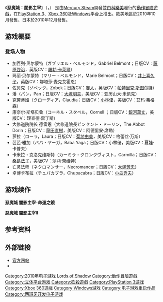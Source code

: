 {{noteTA
|G1=Games
|1=zh-cn:黑暗领主; zh-tw:闇影主宰;
}}
{{Infobox animanga/Headerofja
|title= 惡魔城：闇影主宰
|image= Castlevania_Lords_of_Shadow.png
|size= 250px
|caption= 游戏欧版封面
|japanese= キャッスルヴァニア ロード オブ シャドウ
|english= Castlevania -Lords of Shadow-
|kana= 
|romaji= 
|genre= [[動作冒險遊戲|動作冒險]]
}}
{{Infobox animanga/Game
|Title= 惡魔城：闇影主宰
|Genre= 動作冒險遊戲
|Plat= [[PlayStation_3|PlayStation 3]]、[[Xbox_360|Xbox 360]]、[[Windows|Windows]]
|Spec= 
|Recommend= 
|Engine= 
|Patch= 
|Version= 
|Dev= [[Mercury_Steam|Mercury Steam]]、[[小島製作|小島製作]]
|Pub= [[科樂美|科樂美]]
|Producer= Jose Raluy、Dave Cox
|Director= Enric Álvarez
|Scenario= 
|CharacterDesign= 
|Sound= Óscar Araujo
|Media= 藍光光碟,DVD
|Play= 1人
|Date= {{US}}2010年10月5日<ref name="ignrelease">{{cite web|url=http://ps3.ign.com/articles/111/1114103p1.html|title=Castlevania: Lords of Shadow Dated|publisher=IGN|date=2010-08-18|accessdate=2010-08-18|archive-date=2010-08-21|archive-url=https://web.archive.org/web/20100821235345/http://ps3.ign.com/articles/111/1114103p1.html|dead-url=no}}</ref><br>{{EU}}2010年10月7日<ref>{{cite web |url=http://www.computerandvideogames.com/article.php?id=260731?cid=OTC-RSS&attr=CVG-News-RSS |title=Gamescom 2010: Castlevania: Lords of Shadow dated for Europe |publisher=ComputerAndVideoGames.com |date=2010-08-18 |accessdate=2010-10-03 |archive-date=2012-10-25 |archive-url=https://web.archive.org/web/20121025180355/http://www.computerandvideogames.com/260731/castlevania-lords-of-shadow-dated-for-europe/?attr=CVG-News-RSS |dead-url=no }}</ref><br>{{JPN}}2010年12月6日<ref>{{cite web |url=http://www.gamersyde.com/game_1869_en.html |title=Castlevania: Lords of Shadow |publisher=Gamersyde |date= |accessdate=2010-10-03 |archive-date=2010-10-12 |archive-url=https://web.archive.org/web/20101012004638/http://www.gamersyde.com/game_1869_en.html |dead-url=yes }}</ref>
|Released= 
|Price= 
|Sale= 
|Rating= {{JPN}}[[CERO|CERO]]：D（17歲以上）
|Device= 
|ContentsIcon= 
|Name= 
|End= 
|Save= 
|Size= 
|QSave= 
|QLoad= 
|Continue= 
|Screen= 
|FScreen= 
|Music= 
|Voice= 
|Log= 
|CGMode= 
|MMode= 
|EMode= 
|Skip= 
|Auto= 
|Etc= 
}}
{{Infobox animanga/Footerofja}}

《'''惡魔城：闇影主宰'''》（{{lang-ja|キャッスルヴァニア ロード オブ シャドウ}}，{{lang-en|Castlevania -Lords of Shadow-}}） 是由[[Mercury_Steam|Mercury Steam]]開發並由[[科樂美|科樂美]]發行的[[動作冒險遊戲|動作冒險遊戲]]，在[[PlayStation_3|PlayStation 3]]、[[Xbox_360|Xbox 360]]及[[Windows|Windows]]平台上推出。歐美地區於2010年10月發售、日本於2010年12月發售。

== 游戏概要 ==

=== 登场人物 ===
* 加百列·贝尔蒙特（ガブリエル・ベルモンド，Gabriel Belmont；日版CV：[[藤原啓治|藤原啓治]]，英版CV：[[羅勃·卡萊爾|羅勃·卡萊爾]]）
* 玛丽·贝尔蒙特（マリー・ベルモンド，Marie Belmont；日版CV：[[井上喜久子|井上喜久子]]，英版CV：娜塔莎·麦克艾霍恩）
* 佐贝克（ゾベック，Zobek；日版CV：[[麥人|麥人]]，英版CV：[[帕特里克·斯图尔特|帕特里克·斯图尔特]]）
* 潘（パン，Pan；日版CV：[[大塚明夫|大塚明夫]]，美版CV：亚历山大·米凯克）
* 克劳蒂娅（クローディア，Claudia；日版CV：[[小林優|小林優]]，美版CV：艾玛·弗格森）
* 康奈尔·斯塔贝鲁（コーネル・スタベル，Cornell ；日版CV：[[銀河萬丈|銀河萬丈]]，美版CV：理查德·雷丁斯）
* 大修道院院长 德雷恩（大修道院長ビンセント・ドーリン，The Abbot Dorin；日版CV：[[龍田直樹|龍田直樹]]，美版CV：阿德里安·席勒）
* 萝拉（ローラ，Laura；日版CV：[[菊地由美|菊地由美]]，美版CV：格蕾丝·万斯）
* 芭芭·雅加（ババ・ヤーガ，Baba Yaga；日版CV：小林優，美版CV：夏娃·卡普夫）
* 卡米拉・克洛克维斯特（カーミラ・クロンクヴィスト，Carmilla；日版CV：[[桑島法子|桑島法子]]，美版CV：莎莉·奈维特）
* 亡灵法师（ネクロマンサー，Necromancer；日版CV：[[大塚芳忠|大塚芳忠]]）
* 卓博卡布拉（チュパカブラ，Chupacabra；日版CV：[[小岛秀夫|小岛秀夫]]）

== 游戏续作 ==
'''惡魔城 闇影主宰-命運之鏡'''
{{main|惡魔城 闇影主宰-命運之鏡}}

'''惡魔城 闇影主宰II'''
{{main|惡魔城 闇影主宰2}}

== 参考资料 ==
{{reflist|30em}}

== 外部链接 ==
* [http://www.konami.jp/castlevania 官方网站] {{Wayback|url=http://www.konami.jp/castlevania |date=20120517074929 }}
* {{Twitter|castlevanialos}}

{{惡魔城}}

{{DEFAULTSORT:Castlevania, Lords of Shadow}}
[[Category:2010年电子游戏|Category:2010年电子游戏]]
[[Category:恶魔城系列电子游戏|Lords of Shadow]]
[[Category:動作冒險遊戲|Category:動作冒險遊戲]]
[[Category:立体平台游戏|Category:立体平台游戏]]
[[Category:砍殺遊戲|Category:砍殺遊戲]]
[[Category:PlayStation_3游戏|Category:PlayStation 3游戏]]
[[Category:Xbox_360遊戲|Category:Xbox 360遊戲]]
[[Category:Windows游戏|Category:Windows游戏]]
[[Category:电子游戏重启作品|Category:电子游戏重启作品]]
[[Category:西班牙开发电子游戏|Category:西班牙开发电子游戏]]